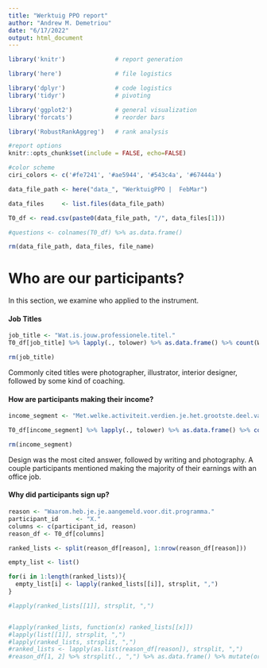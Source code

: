 ```yaml
---
title: "Werktuig PPO report"
author: "Andrew M. Demetriou"
date: "6/17/2022"
output: html_document
---
```


```r
library('knitr')              # report generation

library('here')               # file logistics

library('dplyr')              # code logistics
library('tidyr')              # pivoting

library('ggplot2')            # general visualization
library('forcats')            # reorder bars

library('RobustRankAggreg')   # rank analysis

#report options
knitr::opts_chunk$set(include = FALSE, echo=FALSE)

#color scheme
ciri_colors <- c('#fe7241', '#ae5944', '#543c4a', '#67444a')
```

```r
data_file_path <- here("data_", "WerktuigPPO |  FebMar")

data_files     <- list.files(data_file_path)

T0_df <- read.csv(paste0(data_file_path, "/", data_files[1]))

#questions <- colnames(T0_df) %>% as.data.frame()

rm(data_file_path, data_files, file_name)
```

# Who are our participants?

In this section, we examine who applied to the instrument. 


#### Job Titles

```r
job_title <- "Wat.is.jouw.professionele.titel."
T0_df[job_title] %>% lapply(., tolower) %>% as.data.frame() %>% count(Wat.is.jouw.professionele.titel.) %>% arrange(desc(n))

rm(job_title)
```
Commonly cited titles were photographer, illustrator, interior designer, followed by some kind of coaching. 

#### How are participants making their income?

```r
income_segment <- "Met.welke.activiteit.verdien.je.het.grootste.deel.van.je.omzet."

T0_df[income_segment] %>% lapply(., tolower) %>% as.data.frame() %>% count(Met.welke.activiteit.verdien.je.het.grootste.deel.van.je.omzet.) %>% arrange(desc(n))

rm(income_segment)
```
Design was the most cited answer, followed by writing and photography. A couple participants mentioned making the majority of their earnings with an office job. 

#### Why did participants sign up?

```r
reason <- "Waarom.heb.je.je.aangemeld.voor.dit.programma."
participant_id     <- "X."
columns <- c(participant_id, reason)
reason_df <- T0_df[columns]

ranked_lists <- split(reason_df[reason], 1:nrow(reason_df[reason]))

empty_list <- list()

for(i in 1:length(ranked_lists)){
  empty_list[i] <- lapply(ranked_lists[[i]], strsplit, ",")
}

#lapply(ranked_lists[[1]], strsplit, ",")


#lapply(ranked_lists, function(x) ranked_lists[[x]])
#lapply(list[[1]], strsplit, ",")
#lapply(ranked_lists, strsplit, ",")
#ranked_lists <- lapply(as.list(reason_df[reason]), strsplit, ",")
#reason_df[1, 2] %>% strsplit(., ",") %>% as.data.frame() %>% mutate(order = seq(1:12))
```